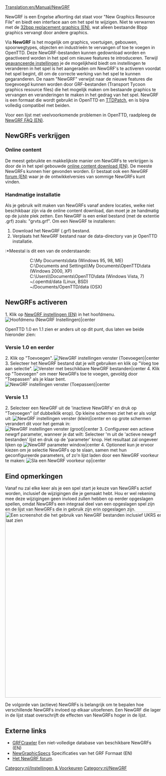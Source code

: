 [[Translation:en/Manual/NewGRF]]
{{nl/Vertaling|en/Manual/NewGRF|95}}{{nl/Manual/Inhoudsopgave}}

NewGRF is een Engelse afkorting dat staat voor "New Graphics Resource File" en biedt een interface aan om het spel te wijzigen. Niet te verwarren met de [[en/Community/NewGRF/Playing with 32 bpp graphics|32bpp replacement graphics (EN)]], wat alleen bestaande 8bpp graphics vervangt door andere graphics.

Via '''NewGRF''' is het mogelijk om graphics, voertuigen, gebouwen, spoorwegtypes, objecten en industrieën te vervangen of toe te voegen in OpenTTD. Deze NewGRF-bestanden kunnen gedownload worden en geactiveerd worden in het spel om nieuwe features te introduceren. Terwijl [[nl/Archive/Manual/Settings/Geavanceerde instellingen|geavanceerde instellingen]] je de mogelijkheid biedt om instellingen te veranderen in het spel is het aangeraden om NewGRF's te activeren voordat het spel begint, dit om de correcte werking van het spel te kunnen gegaranderen. De naam "NewGRF" verwijst naar de nieuwe features die toegevoegd kunnen worden door GRF-bestanden (Transport Tycoon graphics resource files) die het mogelijk maken om bestaande graphics te vervangen en veranderingen te maken in het gedrag van het spel. NewGRF is een formaat die wordt gebruikt in OpenTTD en [[nl/Archive/OpenTTD/TTDPatch|TTDPatch]], en is bijna volledig compatibel met beiden.

Voor een lijst met veelvoorkomende problemen in OpenTTD, raadpleeg de [[en/Archive/Community/NewGRF FAQ|NewGRF FAQ (EN)]].

==NewGRFs verkrijgen==
=== Online content ===
De meest gebruikte en makkelijkste manier om NewGRFs te verkrijgen is door de in het spel gebouwde [[en/Manual/Online content|online content download (EN)]]. De meeste NewGRFs kunnen hier gevonden worden. Er bestaat ook een NewGRF [http://tt-forums.net/viewforum.php?f=26|ontwikkel forum (EN)] waar je de ontwikkelversies van sommige NewGRFs kunt vinden.
=== Handmatige installatie ===
Als je gebruik wilt maken van NewGRFs vanaf andere locaties, welke niet beschikbaar zijn via de online content download, dan moet je ze handmatig op de juiste plek zetten. Een NewGRF is een enkel bestand (met de extentie .grf) zoals: "grvts.grf". Om een NewGRF te installeren:
#Download het NewGRF (.grf) bestand.
#Verplaats het NewGRF bestand naar de data-directory van je OpenTTD installatie.
:*Meestal is dit een van de onderstaande:
::C:\My Documents\data (Windows 95, 98, ME)
::C:\Documents and Settings\<username>\My Documents\OpenTTD\data (Windows 2000, XP)
::C:\Users\<username>\Documents\OpenTTD\data (Windows Vista, 7)
::~/.openttd/data (Linux, BSD)
::~/Documents/OpenTTD/data (OSX)

==NewGRFs activeren==
1.   Klik op [[en/Manual/NewGRF|NewGRF instellingen (EN)]] in het hoofdmenu.
[[File:en/Manual/Main window (NewGRF Settings).png|Hoofdmenu (NewGRF Instellingen)|center]]

OpenTTD 1.0 en 1.1 zien er anders uit op dit punt, dus laten we beide hieronder zien:
=== Versie 1.0 en eerder ===
2.   Klik op "Toevoegen".
[[File:en/Manual/NewGRF settings window (Add).png|NewGRF instellingen venster (Toevoegen)|center]]
3.   Selecteer het NewGRF bestand dat je wilt gebruiken en klik op "Voeg toe aan selectie".
[[File:en/Manual/Available NewGRF files window.png|Venster met beschikbare NewGRF bestanden|center]]
4.   Klik op "Toevoegen" om meer NewGRFs toe te voegen, gevoldg door "Toepassen" als je klaar bent.
[[File:en/Manual/NewGRF settings window (Apply).png|NewGRF instellingen venster (Toepassen)|center]]

=== Versie 1.1 ===
2.   Selecteer een NewGRF uit de 'inactieve NewGRFs' en druk op "Toevoegen" (of dubbelklik erop). Op kleine schermen ziet het er als volgt uit:
[[File:en/Manual/Newgrf addnew.png|NewGRF instellingen venster (klein)|center]]
en op grote schermen verandert dit voor het gemak in:
[[File:en/Manual/Newgrf config big.png|NewGRF instellingen venster (groot)|center]]
3.   Configureer een actieve newgrf parameter, wanneer je dat wilt: Selecteer 'm uit de 'actieve newgrf bestanden' lijst en druk op de 'parameter' knop. Het resultaat zal ongeveer lijken op [[File:en/Manual/Newgrf parameter.png|NewGRF parameter window|center]]
4.   Optioneel kun je ervoor kiezen om je selectie NewGRFs op te slaan, samen met hun geconfigureerde parameters, of zo'n lijst laden door een NewGRF voorkeur te maken:
[[File:en/Manual/Newgrf preset.png|Sla een NewGRF voorkeur op|center]]

==Eind opmerkingen==
Vanaf nu zal elke keer als je een spel start je keuze van NewGRFs actief worden, inclusief de wijzigingen die je gemaakt hebt. Hou er wel rekening mee deze wijzigingen geen invloed zullen hebben op eerder opgeslagen spellen, omdat NewGRFs een integraal deel van een opgeslagen spel zijn en de lijst van NewGRFs die in gebruik zijn erin opgeslagen zijn.
[[File:en/Manual/Newgrfexampless.png|thumb|600px|center|Een screenshot die het gebruik van NewGRF bestanden inclusief UKRS en Newstations laat zien]]

De volgorde van (actieve) NewGRFs is belangrijk om te bepalen hoe verschillende NewGRFs invloed op elkaar uitoefenen. Een NewGRF die lager in de lijst staat overschrijft de effecten van NewGRFs hoger in de lijst.
== Externe links ==

* [http://grfcrawler.tt-forums.net/ GRFCrawler] Een niet-volledige database van beschikbare NewGRFs (EN)
* [http://wiki.ttdpatch.net/tiki-index.php?page=NewGraphicsSpecs NewGraphicSpecs] Specificaties van het GRF Formaat (EN)
* [http://www.tt-forums.net/viewforum.php?f=66 Het NewGRF forum].



[[Category:nl/Instellingen & Voorkeuren]]
[[Category:nl/NewGRF]]